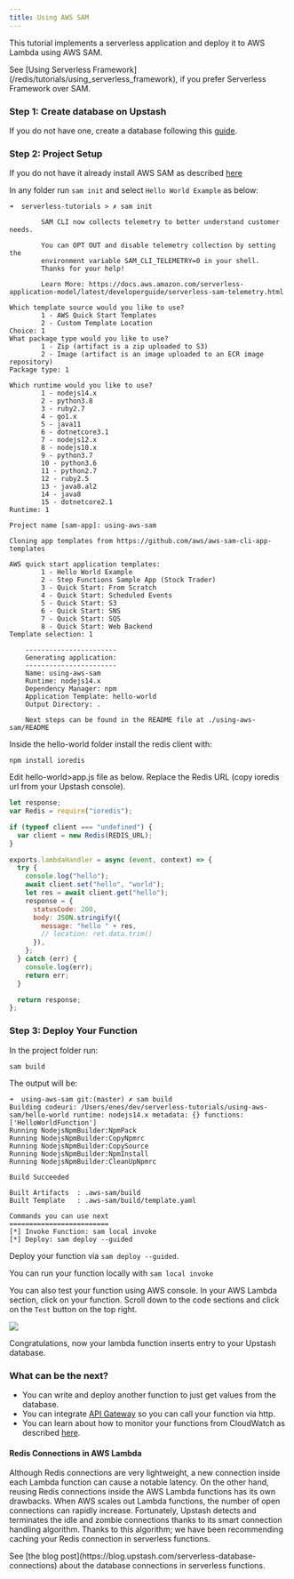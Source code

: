 ```yaml
---
title: Using AWS SAM
---
```


This tutorial implements a serverless application and deploy it to AWS Lambda
using AWS SAM.

<Note>
  See [Using Serverless Framework](/redis/tutorials/using_serverless_framework),
  if you prefer Serverless Framework over SAM.
</Note>

### Step 1: Create database on Upstash

If you do not have one, create a database following this
[guide](../overall/getstarted).

### Step 2: Project Setup

If you do not have it already install AWS SAM as described
[here](https://docs.aws.amazon.com/serverless-application-model/latest/developerguide/serverless-sam-cli-install-mac.html)

In any folder run `sam init` and select `Hello World Example` as below:

```shell
➜  serverless-tutorials > ✗ sam init

        SAM CLI now collects telemetry to better understand customer needs.

        You can OPT OUT and disable telemetry collection by setting the
        environment variable SAM_CLI_TELEMETRY=0 in your shell.
        Thanks for your help!

        Learn More: https://docs.aws.amazon.com/serverless-application-model/latest/developerguide/serverless-sam-telemetry.html

Which template source would you like to use?
        1 - AWS Quick Start Templates
        2 - Custom Template Location
Choice: 1
What package type would you like to use?
        1 - Zip (artifact is a zip uploaded to S3)
        2 - Image (artifact is an image uploaded to an ECR image repository)
Package type: 1

Which runtime would you like to use?
        1 - nodejs14.x
        2 - python3.8
        3 - ruby2.7
        4 - go1.x
        5 - java11
        6 - dotnetcore3.1
        7 - nodejs12.x
        8 - nodejs10.x
        9 - python3.7
        10 - python3.6
        11 - python2.7
        12 - ruby2.5
        13 - java8.al2
        14 - java8
        15 - dotnetcore2.1
Runtime: 1

Project name [sam-app]: using-aws-sam

Cloning app templates from https://github.com/aws/aws-sam-cli-app-templates

AWS quick start application templates:
        1 - Hello World Example
        2 - Step Functions Sample App (Stock Trader)
        3 - Quick Start: From Scratch
        4 - Quick Start: Scheduled Events
        5 - Quick Start: S3
        6 - Quick Start: SNS
        7 - Quick Start: SQS
        8 - Quick Start: Web Backend
Template selection: 1

    -----------------------
    Generating application:
    -----------------------
    Name: using-aws-sam
    Runtime: nodejs14.x
    Dependency Manager: npm
    Application Template: hello-world
    Output Directory: .

    Next steps can be found in the README file at ./using-aws-sam/README
```

Inside the hello-world folder install the redis client with:

```
npm install ioredis
```

Edit hello-world>app.js file as below. Replace the Redis URL (copy ioredis url
from your Upstash console).

```javascript
let response;
var Redis = require("ioredis");

if (typeof client === "undefined") {
  var client = new Redis(REDIS_URL);
}

exports.lambdaHandler = async (event, context) => {
  try {
    console.log("hello");
    await client.set("hello", "world");
    let res = await client.get("hello");
    response = {
      statusCode: 200,
      body: JSON.stringify({
        message: "hello " + res,
        // location: ret.data.trim()
      }),
    };
  } catch (err) {
    console.log(err);
    return err;
  }

  return response;
};
```

<Snippet file="redis/ioredisnote.mdx" />

### Step 3: Deploy Your Function

In the project folder run:

```
sam build
```

The output will be:

```shell
➜  using-aws-sam git:(master) ✗ sam build
Building codeuri: /Users/enes/dev/serverless-tutorials/using-aws-sam/hello-world runtime: nodejs14.x metadata: {} functions: ['HelloWorldFunction']
Running NodejsNpmBuilder:NpmPack
Running NodejsNpmBuilder:CopyNpmrc
Running NodejsNpmBuilder:CopySource
Running NodejsNpmBuilder:NpmInstall
Running NodejsNpmBuilder:CleanUpNpmrc

Build Succeeded

Built Artifacts  : .aws-sam/build
Built Template   : .aws-sam/build/template.yaml

Commands you can use next
=========================
[*] Invoke Function: sam local invoke
[*] Deploy: sam deploy --guided
```

Deploy your function via `sam deploy --guided`.

You can run your function locally with `sam local invoke`

You can also test your function using AWS console. In your AWS Lambda section,
click on your function. Scroll down to the code sections and click on the `Test`
button on the top right.

<Frame>
  <img src="/img/awslambda/success3.png" />
</Frame>

Congratulations, now your lambda function inserts entry to your Upstash
database.

### What can be the next?

- You can write and deploy another function to just get values from the
  database.
- You can integrate
  [API Gateway](https://docs.aws.amazon.com/apigateway/latest/developerguide/api-gateway-create-api-as-simple-proxy-for-lambda.html)
  so you can call your function via http.
- You can learn about how to monitor your functions from CloudWatch as described
  [here](https://docs.aws.amazon.com/lambda/latest/dg//monitoring-functions-logs.html).

#### Redis Connections in AWS Lambda

Although Redis connections are very lightweight, a new connection inside each
Lambda function can cause a notable latency. On the other hand, reusing Redis
connections inside the AWS Lambda functions has its own drawbacks. When AWS
scales out Lambda functions, the number of open connections can rapidly
increase. Fortunately, Upstash detects and terminates the idle and zombie
connections thanks to its smart connection handling algorithm. Thanks to this
algorithm; we have been recommending caching your Redis connection in serverless
functions.

<Info>
  See [the blog post](https://blog.upstash.com/serverless-database-connections)
  about the database connections in serverless functions.
</Info>
